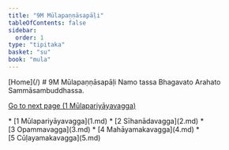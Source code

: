 ```yaml
---
title: "9M Mūlapaṇṇāsapāḷi"
tableOfContents: false
sidebar:
  order: 1
type: "tipitaka"
basket: "su"
book: "mula"
---
```



<Paragraph type="center" book="mula">
[Home](/)
</Paragraph>

<Paragraph type="center" book="mula">
# 9M Mūlapaṇṇāsapāḷi
</Paragraph>

<Paragraph number="1" type="center" book="mula">
Namo tassa Bhagavato Arahato Sammāsambuddhassa.

[Go to next page (1 Mūlapariyāyavagga)](1.md)



</Paragraph>

<TableOfContents book="mula" section="9">
* [1 Mūlapariyāyavagga](1.md)
* [2 Sīhanādavagga](2.md)
* [3 Opammavagga](3.md)
* [4 Mahāyamakavagga](4.md)
* [5 Cūḷayamakavagga](5.md)
</TableOfContents>
